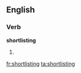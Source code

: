 
==English==

===Verb===
'''shortlisting'''

# {{present participle of|[[shortlist]]}}

[[fr:shortlisting]]
[[ta:shortlisting]]